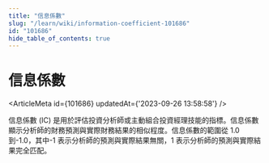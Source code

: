 ```yaml
---
title: "信息係數"
slug: "/learn/wiki/information-coefficient-101686"
id: "101686"
hide_table_of_contents: true
---
```



# 信息係數

<ArticleMeta id={101686} updatedAt={'2023-09-26 13:58:58'} />
<div className='border-solid border-b border-t-0 my-4 border-[var(--ifm-color-gray-300)]' />

信息係數 (IC) 是用於評估投資分析師或主動組合投資經理技能的指標。信息係數顯示分析師的財務預測與實際財務結果的相似程度。信息係數的範圍從 1.0 到-1.0，其中-1 表示分析師的預測與實際結果無關，1 表示分析師的預測與實際結果完全匹配。
